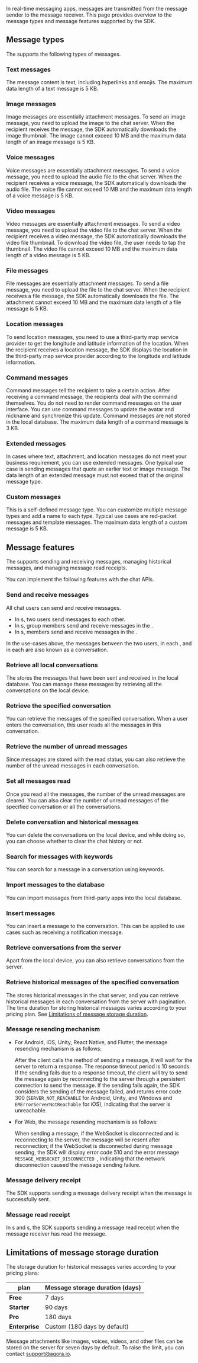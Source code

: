 
In real-time messaging apps, messages are transmitted from the message sender to the message receiver. This page provides overview to the message types and message features supported by the <Vg k="CHAT"/> SDK.

## Message types

The <Vg k="CHAT_SDK"/> supports the following types of messages.

### Text messages

The message content is text, including hyperlinks and emojis. The maximum data length of a text message is 5 KB.

### Image messages

Image messages are essentially attachment messages. To send an image message, you need to upload the image to the chat server. When the recipient receives the message, the SDK automatically downloads the image thumbnail. The image cannot exceed 10 MB and the maximum data length of an image message is 5 KB.

### Voice messages

Voice messages are essentially attachment messages. To send a voice message, you need to upload the audio file to the chat server. When the recipient receives a voice message, the SDK automatically downloads the audio file. The voice file cannot exceed 10 MB and the maximum data length of a voice message is 5 KB.

### Video messages

Video messages are essentially attachment messages. To send a video message, you need to upload the video file to the chat server. When the recipient receives a video message, the SDK automatically downloads the video file thumbnail. To download the video file, the user needs to tap the thumbnail. The video file cannot exceed 10 MB and the maximum data length of a video message is 5 KB.

### File messages

File messages are essentially attachment messages. To send a file message, you need to upload the file to the chat server. When the recipient receives a file message, the SDK automatically downloads the file. The attachment cannot exceed 10 MB and the maximum data length of a file message is 5 KB.

### Location messages

To send location messages, you need to use a third-party map service provider to get the longitude and latitude information of the location. When the recipient receives a location message, the SDK displays the location in the third-party map service provider according to the longitude and latitude information.

### Command messages

Command messages tell the recipient to take a certain action. After receiving a command message, the recipients deal with the command themselves. You do not need to render command messages on the user interface. You can use command messages to update the avatar and nickname and synchronize this update. Command messages are not stored in the local database. The maximum data length of a command message is 3 KB.

### Extended messages

In cases where text, attachment, and location messages do not meet your business requirement, you can use extended messages. One typical use case is sending messages that quote an earlier text or image message. The data length of an extended message must not exceed that of the original message type.

### Custom messages

This is a self-defined message type. You can customize multiple message types and add a name to each type. Typical use cases are red-packet messages and template messages. The maximum data length of a custom message is 5 KB.
## Message features

The <Vg k="CHAT_SDK"/> supports sending and receiving messages, managing historical messages, and managing message read receipts.

You can implement the following features with the chat APIs.

### Send and receive messages

All chat users can send and receive messages.
- In <Vg k="CHAT_ONE_LOWER"/>s, two users send messages to each other. 
- In <Vg k="CHAT_GROUP_LOWER"/>s, group members send and receive messages in the <Vg k="CHAT_GROUP_LOWER"/>. 
- In <Vg k="CHAT_ROOM_LOWER"/>s, <Vg k="CHAT_ROOM_LOWER"/> members send and receive messages in the <Vg k="CHAT_ROOM_LOWER"/>.

In the use-cases above, the messages between the two users, in each <Vg k="CHAT_GROUP_LOWER"/>, and in each <Vg k="CHAT_ROOM_LOWER"/> are also known as a conversation.

### Retrieve all local conversations

The <Vg k="CHAT_SDK"/> stores the messages that have been sent and received in the local database. You can manage these messages by retrieving all the conversations on the local device. 

### Retrieve the specified conversation

You can retrieve the messages of the specified conversation. When a user enters the conversation, this user reads all the messages in this conversation.

### Retrieve the number of unread messages

Since messages are stored with the read status, you can also retrieve the number of the unread messages in each conversation.

### Set all messages read

Once you read all the messages, the number of the unread messages are cleared. You can also clear the number of unread messages of the specified conversation or all the conversations.

### Delete conversation and historical messages

You can delete the conversations on the local device, and while doing so, you can choose whether to clear the chat history or not.

### Search for messages with keywords

You can search for a message in a conversation using keywords.

### Import messages to the database

You can import messages from third-party apps into the local database.

### Insert messages

You can insert a message to the conversation. This can be applied to use cases such as receiving a notification message.

### Retrieve conversations from the server

Apart from the local device, you can also retrieve conversations from the server. 

### Retrieve historical messages of the specified conversation

The <Vg k="CHAT_SDK"/> stores historical messages in the chat server, and you can retrieve historical messages in each conversation from the server with pagination. The time duration for storing historical messages varies according to your pricing plan. See [Limitations of message storage duration](#limitations).

### Message resending mechanism

- For Android, iOS, Unity, React Native, and Flutter, the message resending mechanism is as follows:

  After the client calls the method of sending a message, it will wait for the server to return a response. The response timeout period is 10 seconds. If the sending fails due to a response timeout, the client will try to send the message again by reconnecting to the server through a persistent connection to send the message. If the sending fails again, the SDK considers the sending of the message failed, and returns error code 300 (`SERVER_NOT_REACHABLE` for Android, Unity, and Windows and `EMErrorServerNotReachable` for iOS), indicating that the server is unreachable.

- For Web, the message resending mechanism is as follows:

  When sending a message, if the WebSocket is disconnected and is reconnecting to the server, the message will be resent after reconnection; if the WebSocket is disconnected during message sending, the SDK will display error code 510 and the error message `MESSAGE_WEBSOCKET_DISCONNECTED `, indicating that the network disconnection caused the message sending failure.

### Message delivery receipt

The SDK supports sending a message delivery receipt when the message is successfully sent.

### Message read receipt

In <Vg k="CHAT_ONE_LOWER"/>s and <Vg k="CHAT_GROUP_LOWER"/>s, the SDK supports sending a message read receipt when the message receiver has read the message.

<a name="limitations"></a>

## Limitations of message storage duration

The storage duration for historical messages varies according to your pricing plans:

| <Vg k="CHAT"/> plan | Message storage duration (days) |
|--- | --- |
| **Free** | 7 days |
| **Starter** | 90 days |
| **Pro** | 180 days |
| **Enterprise** | Custom (180 days by default) |

<div class="alert info">Message attachments like images, voices, videos, and other files can be stored on the server for seven days by default. To raise the limit, you can contact <a href="mailto:support@agora.io">support@agora.io</a >.</div>